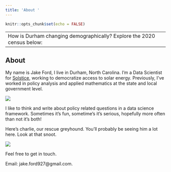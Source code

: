```yaml
---
title: 'About '
---
```


```r
knitr::opts_chunk$set(echo = FALSE)


```
---
How is Durham changing demographically? Explore the 2020 census below:
---


## About


My name is Jake Ford, I live in Durham, North Carolina. I'm a Data Scientist for [Solstice](https://solstice.us/), working to democratize access to solar energy. Previously, I've worked in policy analysis and applied mathematics at the state and local government level. 


![](/Users/jacobford/Documents/GitHub/Blog//Arizona.png) 


I like to think and write about policy related questions in a data science framework. Sometimes it's fun, sometime's it's serious, hopefully more often than not it's both! 


Here's charlie, our rescue greyhound. You'll probably be seeing him a lot here. Look at that snoot. 


![](/Users/jacobford/Documents/GitHub/Blog//Longest Snoot.png) 


Feel free to get in touch. 


Email: jake.ford927@gmail.com. 





